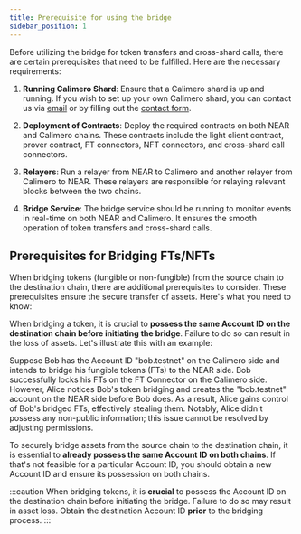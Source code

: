 ```yaml
---
title: Prerequisite for using the bridge
sidebar_position: 1
---
```


Before utilizing the bridge for token transfers and cross-shard calls, there are certain prerequisites that need to be fulfilled. Here are the necessary requirements:

1. **Running Calimero Shard**: Ensure that a Calimero shard is up and running. If you wish to set up your own Calimero shard, you can contact us via [email](mailto:info@calimero.network) or by filling out the [contact form](https://www.calimero.network/contact).

2. **Deployment of Contracts**: Deploy the required contracts on both NEAR and Calimero chains. These contracts include the light client contract, prover contract, FT connectors, NFT connectors, and cross-shard call connectors.

3. **Relayers**: Run a relayer from NEAR to Calimero and another relayer from Calimero to NEAR. These relayers are responsible for relaying relevant blocks between the two chains.

4. **Bridge Service**: The bridge service should be running to monitor events in real-time on both NEAR and Calimero. It ensures the smooth operation of token transfers and cross-shard calls.

## Prerequisites for Bridging FTs/NFTs

When bridging tokens (fungible or non-fungible) from the source chain to the destination chain, there are additional prerequisites to consider. These prerequisites ensure the secure transfer of assets. Here's what you need to know:

When bridging a token, it is crucial to **possess the same Account ID on the destination chain before initiating the bridge**. Failure to do so can result in the loss of assets. Let's illustrate this with an example:

Suppose Bob has the Account ID "bob.testnet" on the Calimero side and intends to bridge his fungible tokens (FTs) to the NEAR side. Bob successfully locks his FTs on the FT Connector on the Calimero side. However, Alice notices Bob's token bridging and creates the "bob.testnet" account on the NEAR side before Bob does. As a result, Alice gains control of Bob's bridged FTs, effectively stealing them. Notably, Alice didn't possess any non-public information; this issue cannot be resolved by adjusting permissions.

To securely bridge assets from the source chain to the destination chain, it is essential to **already possess the same Account ID on both chains**. If that's not feasible for a particular Account ID, you should obtain a new Account ID and ensure its possession on both chains.

:::caution
When bridging tokens, it is **crucial** to possess the Account ID on the destination chain before initiating the bridge. Failure to do so may result in asset loss. Obtain the destination Account ID **prior** to the bridging process.
:::
